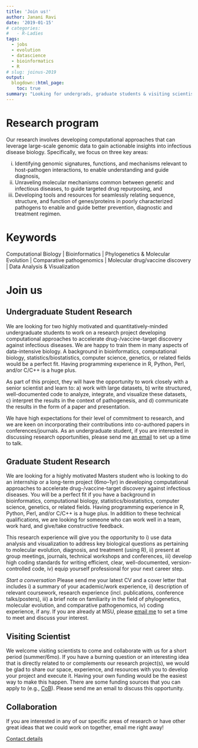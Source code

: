 ```yaml
---
title: 'Join us!'
author: Janani Ravi
date: '2019-01-15'
# categories:
#   - R-Ladies
tags:
  - jobs
  - evolution
  - datascience
  - bioinformatics
  - R
# slug: joinus-2019
output:
  blogdown::html_page:
    toc: true
summary: "Looking for undergrads, graduate students & visiting scientists!"
---
```


# Research program
Our research involves developing computational approaches that can leverage large-scale genomic data to gain actionable insights into infectious disease biology.
Specifically, we focus on three key areas:

i) Identifying genomic signatures, functions, and mechanisms relevant to host-pathogen interactions, to enable understanding and guide diagnosis,
ii) Unraveling molecular mechanisms common between genetic and infectious diseases, to guide targeted drug repurposing, and
iii) Developing tools and resources for seamlessly relating sequence, structure, and function of genes/proteins in poorly characterized pathogens to enable and guide better prevention, diagnostic and treatment regimen.

# Keywords
Computational Biology | Bioinformatics | Phylogenetics & Molecular Evolution | Comparative pathogenomics | Molecular drug/vaccine discovery | Data Analysis & Visualization

# Join us
## Undergraduate Student Research
We are looking for two highly motivated and quantitatively-minded undergraduate students to work on a research project developing computational approaches to accelerate drug-/vaccine-target discovery against infectious diseases.
We are happy to train them in many aspects of data-intensive biology. A background in bioinformatics, computational biology, statistics/biostatistics, computer science, genetics, or related fields would be a perfect fit. Having programming experience in R, Python, Perl, and/or C/C++ is a huge plus.

As part of this project, they will have the opportunity to work closely with a senior scientist and learn to: a) work with large datasets, b) write structured, well-documented code to analyze, integrate, and visualize these datasets, c) interpret the results in the context of pathogenesis, and d) communicate the results in the form of a paper and presentation.

We have high expectations for their level of commitment to research, and we are keen on incorporating their contributions into co-authored papers in conferences/journals. As an undergraduate student, if you are interested in discussing research opportunities, please send me [an email](https://jananiravi.github.io/#contact) to set up a time to talk.

## Graduate Student Research
We are looking for a highly motivated Masters student who is looking to do an internship or a long-term project (6mo–1yr) in developing computational approaches to accelerate drug-/vaccine-target discovery against infectious diseases. You will be a perfect fit if you have a background in bioinformatics, computational biology, statistics/biostatistics, computer science, genetics, or related fields. Having programming experience in R, Python, Perl, and/or C/C++ is a huge plus. In addition to these technical qualifications, we are looking for someone who can work well in a team, work hard, and give/take constructive feedback.

This research experience will give you the opportunity to i) use data analysis and visualization to address key biological questions as pertaining to molecular evolution, diagnosis, and treatment (using R), ii) present at group meetings, journals, technical workshops and conferences, iii) develop high coding standards for writing efficient, clear, well-documented, version-controlled code, iv) equip yourself professional for your next career step.

*Start a conversation*
Please send me your latest CV and a cover letter that includes i) a summary of your academic/work experience, ii) description of relevant coursework, research experience (incl. publications, conference talks/posters), iii) a brief note on familiarity in the field of phylogenetics, molecular evolution, and comparative pathogenomics, iv) coding experience, if any. If you are already at MSU, please [email me](https://jananiravi.github.io/#contact) to set a time to meet and discuss your interest.

## Visiting Scientist
We welcome visiting scientists to come and collaborate with us for a short period (summer/6mo). If you have a burning question or an interesting idea that is directly related to or complements our research project(s), we would be glad to share our space, experience, and resources with you to develop your project and execute it. Having your own funding would be the easiest way to make this happen. There are some funding sources that you can apply to (e.g., [CoB](http://www.biologists.com/travelling-fellowships/)). Please send me an email to discuss this opportunity.

## Collaboration
If you are interested in any of our specific areas of research or have other great ideas that we could work on together, email me right away!

[Contact details](https://jananiravi.github.io/#contact)